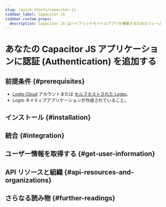 ```yaml
---
slug: /quick-starts/capacitor-js
sidebar_label: Capacitor JS
sidebar_custom_props:
  description: Capacitor JS はハイブリッドモバイルアプリを構築するためのフレームワークです。
---
```




# あなたの Capacitor JS アプリケーションに認証 (Authentication) を追加する

<GuideTip />

## 前提条件 \{#prerequisites}

- [Logto Cloud](https://cloud.logto.io) アカウントまたは [セルフホストされた Logto](/introduction/set-up-logto-oss)。
- Logto ネイティブアプリケーションが作成されていること。

## インストール \{#installation}

<Installation />

## 統合 \{#integration}

<Integration />

## ユーザー情報を取得する \{#get-user-information}

<GetUserInformation />

## API リソースと組織 \{#api-resources-and-organizations}

<ApiResources />

## さらなる読み物 \{#further-readings}

<FurtherReadings />
